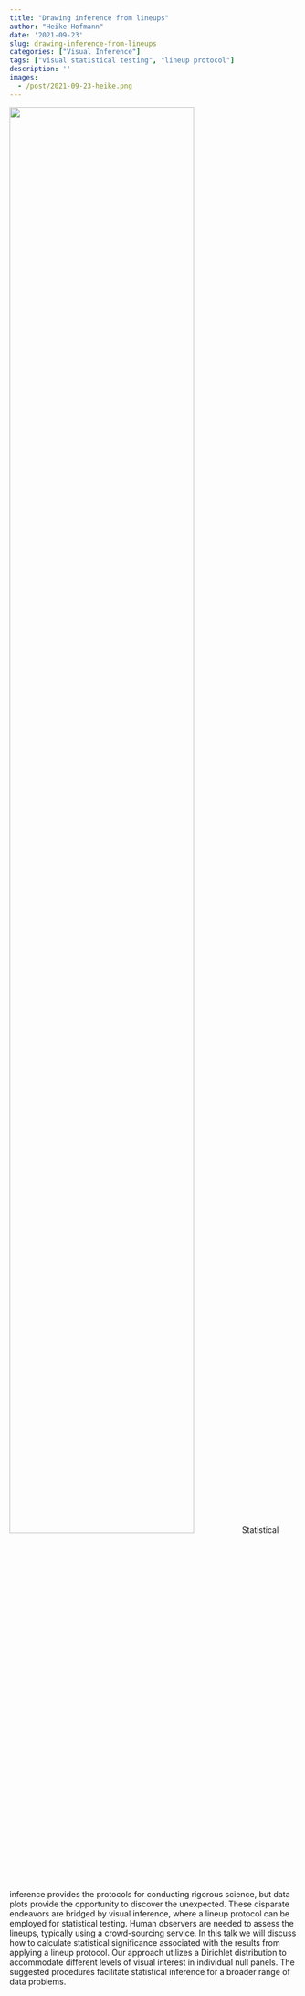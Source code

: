 ```yaml
---
title: "Drawing inference from lineups"
author: "Heike Hofmann"
date: '2021-09-23'
slug: drawing-inference-from-lineups
categories: ["Visual Inference"]
tags: ["visual statistical testing", "lineup protocol"]
description: ''
images:
  - /post/2021-09-23-heike.png
---
```


![](/post/2021-09-23-heike.png){width=80%}
Statistical inference provides the protocols for conducting rigorous science, but data plots provide the opportunity to discover the unexpected. These disparate endeavors are bridged by visual inference, where a lineup protocol can be employed for statistical testing. Human observers are needed to assess the lineups, typically using a crowd-sourcing service.  In this talk we will discuss how to calculate statistical significance associated with the results from applying a lineup protocol. Our approach utilizes a Dirichlet distribution to accommodate different levels of visual interest in individual null panels. The suggested procedures facilitate statistical inference for a broader range of data problems.  



